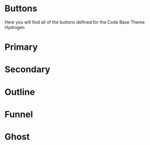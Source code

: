 

<Meta title="Buttons" name="Docs" />

# Buttons

Here you will find all of the buttons defined for the Code Base Theme Hydrogen

# Primary

<Canvas>
	<Story of={ButtonPrimaryStories.primary} />
</Canvas>
<Canvas>
	<Story of={ButtonPrimaryStories.disabled} />
</Canvas>
<Canvas>
	<Story of={ButtonPrimaryStories.leftIcon} />
</Canvas>
<Canvas>
	<Story of={ButtonPrimaryStories.rightIcon} />
</Canvas>
<Canvas>
	<Story of={ButtonPrimaryStories.icon} />
</Canvas>

# Secondary

<Canvas>
	<Story of={ButtonSecondaryStories.secondary} />
</Canvas>
<Canvas>
	<Story of={ButtonSecondaryStories.disabled} />
</Canvas>
<Canvas>
	<Story of={ButtonSecondaryStories.leftIcon} />
</Canvas>
<Canvas>
	<Story of={ButtonSecondaryStories.rightIcon} />
</Canvas>
<Canvas>
	<Story of={ButtonSecondaryStories.icon} />
</Canvas>

# Outline

<Canvas>
	<Story of={ButtonOutlineStories.outline} />
</Canvas>
<Canvas>
	<Story of={ButtonOutlineStories.disabled} />
</Canvas>
<Canvas>
	<Story of={ButtonOutlineStories.leftIcon} />
</Canvas>
<Canvas>
	<Story of={ButtonOutlineStories.rightIcon} />
</Canvas>
<Canvas>
	<Story of={ButtonOutlineStories.icon} />
</Canvas>

# Funnel

<Canvas>
	<Story of={ButtonFunnelStories.funnel} />
</Canvas>
<Canvas>
	<Story of={ButtonFunnelStories.disabled} />
</Canvas>
<Canvas>
	<Story of={ButtonFunnelStories.leftIcon} />
</Canvas>
<Canvas>
	<Story of={ButtonFunnelStories.rightIcon} />
</Canvas>
<Canvas>
	<Story of={ButtonFunnelStories.icon} />
</Canvas>

# Ghost

<Canvas>
	<Story of={ButtonGhostStories.ghost} />
</Canvas>
<Canvas>
	<Story of={ButtonGhostStories.disabled} />
</Canvas>
<Canvas>
	<Story of={ButtonGhostStories.leftIcon} />
</Canvas>
<Canvas>
	<Story of={ButtonGhostStories.rightIcon} />
</Canvas>
<Canvas>
	<Story of={ButtonGhostStories.icon} />
</Canvas>
